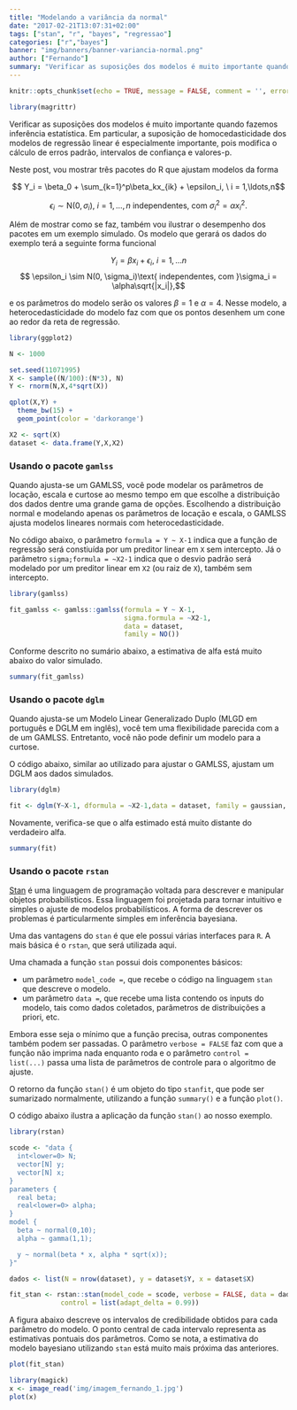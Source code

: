 ```yaml
---
title: "Modelando a variância da normal"
date: "2017-02-21T13:07:31+02:00"
tags: ["stan", "r", "bayes", "regressao"]
categories: ["r","bayes"]
banner: "img/banners/banner-variancia-normal.png"
author: ["Fernando"]
summary: "Verificar as suposições dos modelos é muito importante quando fazemos inferência estatística. Em particular, a suposição de homocedasticidade dos modelos de regressão linear é especialmente importante, pois influencia o cálculo de erros padrão, intervalos de confiança e valores-p. Neste post, vou mostrar três pacotes do R que ajustam modelos de regressão linear heterocedastica."
---
```


```r
knitr::opts_chunk$set(echo = TRUE, message = FALSE, comment = '', error = FALSE)

library(magrittr)
```

Verificar as suposições dos modelos é muito importante quando fazemos inferência estatística. Em particular, a suposição de homocedasticidade dos modelos de regressão linear é especialmente importante, pois modifica o cálculo de erros padrão, intervalos de confiança e valores-p.

Neste post, vou mostrar três pacotes do R que ajustam modelos da forma

$$ Y_i = \beta_0 + \sum_{k=1}^p\beta_kx_{ik} + \epsilon_i, \ i = 1,\ldots,n$$

$$ \epsilon_{i} \sim \textrm{N}(0,\sigma_i), \ i = 1,\ldots,n \ \textrm{independentes, com }\sigma_i^2 = \alpha x_i^2.  $$

Além de mostrar como se faz, também vou ilustrar o desempenho dos pacotes em um exemplo simulado. Os modelo que gerará os dados do exemplo terá a seguinte forma funcional

$$ Y_i = \beta x_i + \epsilon_i, \ i = 1,...n $$
$$ \epsilon_i \sim N(0, \sigma_i)\text{ independentes, com }\sigma_i = \alpha\sqrt{|x_i|},$$

e os parâmetros do modelo serão os valores $\beta = 1$ e $\alpha = 4$. Nesse modelo, a heterocedasticidade do modelo faz com que os pontos desenhem um cone ao redor da reta de regressão.

```r

library(ggplot2)

N <- 1000

set.seed(11071995)
X <- sample((N/100):(N*3), N)
Y <- rnorm(N,X,4*sqrt(X))

qplot(X,Y) + 
  theme_bw(15) + 
  geom_point(color = 'darkorange')

X2 <- sqrt(X)
dataset <- data.frame(Y,X,X2)

```

### Usando o pacote `gamlss`

Quando ajusta-se um GAMLSS, você pode modelar os parâmetros de locação, escala e curtose ao mesmo tempo em que escolhe a distribuição dos dados dentre uma grande gama de opções. Escolhendo a distribuição normal e modelando apenas os parâmetros de locação e escala, o GAMLSS ajusta modelos lineares normais com heterocedasticidade.

No código abaixo, o parâmetro `formula = Y ~ X-1` indica que a função de regressão será constiuída por um preditor linear em `X` sem intercepto. Já o parâmetro `sigma;formula = ~X2-1` indica que o desvio padrão será modelado por um preditor linear em `X2` (ou raiz de `X`), também sem intercepto.

```r

library(gamlss)

fit_gamlss <- gamlss::gamlss(formula = Y ~ X-1,
                             sigma.formula = ~X2-1,
                             data = dataset,
                             family = NO())
```

Conforme descrito no sumário abaixo, a estimativa de alfa está muito abaixo do valor simulado.

```r
summary(fit_gamlss)
```

### Usando o pacote `dglm`

Quando ajusta-se um Modelo Linear Generalizado Duplo (MLGD em português e DGLM em inglês), você tem uma flexibilidade parecida com a de um GAMLSS. Entretanto, você não pode definir um modelo para a curtose.

O código abaixo, similar ao utilizado para ajustar o GAMLSS, ajustam um DGLM aos dados simulados.

```r
library(dglm)

fit <- dglm(Y~X-1, dformula = ~X2-1,data = dataset, family = gaussian, method = 'reml')
```

Novamente, verifica-se que o alfa estimado está muito distante do verdadeiro alfa.

```r
summary(fit)
```

### Usando o pacote `rstan`

[Stan](http://mc-stan.org/) é uma linguagem de programação voltada para descrever e manipular objetos probabilísticos. Essa linguagem foi projetada para tornar intuitivo e simples o ajuste de modelos probabilísticos. A forma de descrever os problemas é particularmente simples em inferência bayesiana. 

Uma das vantagens do `stan` é que ele possui várias interfaces para `R`. A mais básica é o `rstan`, que será utilizada aqui. 

Uma chamada a função `stan` possui dois componentes básicos:

- um parâmetro `model_code =`, que recebe o código na linguagem `stan` que descreve o modelo.
- um parâmetro `data =`, que recebe uma lista contendo os inputs do modelo, tais como dados coletados, parâmetros de distribuições a priori, etc.

Embora esse seja o mínimo que a função precisa, outras componentes também podem ser passadas. O parâmetro `verbose = FALSE` faz com que a função não imprima nada enquanto roda e o parâmetro `control = list(...)` passa uma lista de parâmetros de controle para o algoritmo de ajuste.

O retorno da função `stan()` é um objeto do tipo `stanfit`, que pode ser sumarizado normalmente, utilizando a função `summary()` e a função `plot()`.

O código abaixo ilustra a aplicação da função `stan()` ao nosso exemplo.

```r

library(rstan)

scode <- "data {
  int<lower=0> N;
  vector[N] y;
  vector[N] x;
}
parameters {
  real beta;
  real<lower=0> alpha;
}
model {
  beta ~ normal(0,10);
  alpha ~ gamma(1,1);

  y ~ normal(beta * x, alpha * sqrt(x));
}"

dados <- list(N = nrow(dataset), y = dataset$Y, x = dataset$X)

fit_stan <- rstan::stan(model_code = scode, verbose = FALSE, data = dados,
             control = list(adapt_delta = 0.99))
```

A figura abaixo descreve os intervalos de credibilidade obtidos para cada parâmetro do modelo. O ponto central de cada intervalo representa as estimativas pontuais dos parâmetros. Como se nota, a estimativa do modelo bayesiano utilizando `stan` está muito mais próxima das anteriores.

```r
plot(fit_stan)
```
```r
library(magick)
x <- image_read('img/imagem_fernando_1.jpg')
plot(x)
```

